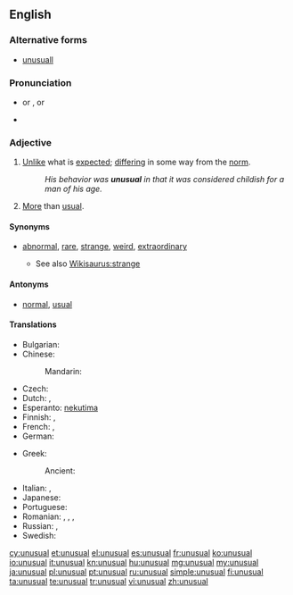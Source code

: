 ==English==

===Alternative forms===
* [[unusuall]] {{qualifier|obsolete}}

===Pronunciation===
* {{IPA|/ʌnˈjuːʒuəl/}} or {{IPAchar|/ʌnˈjuːʒəl/}}, {{SAMPA|/Vn"ju:Zu@l/}} or {{SAMPAchar|/Vn"ju:Z@l/}}
* {{audio|en-us-unusual.ogg|Audio (US)}}

===Adjective===
{{en-adj}}

# [[unlike|Unlike]] what is [[expected]]; [[differ]]ing in some way from the [[norm]].
#: ''His behavior was '''unusual''' in that it was considered childish for a man of his age.''
# [[more|More]] than [[usual]].

====Synonyms====
* {{sense|different from the expected}} [[abnormal]], [[rare]], [[strange]], [[weird]], {{qualifier|stronger}} [[extraordinary]]
** See also [[Wikisaurus:strange]]

====Antonyms====
* {{sense|different from the expected}} [[normal]], [[usual]]

====Translations====
{{trans-top|unlike what is expected; differing in some way from the norm}}
* Bulgarian: {{t+|bg|необикновен}}
* Chinese:
*: Mandarin: {{t|zh|稀有|tr=xīyǒu|sc=Hani}}
* Czech: {{t-|cs|neobvyklý|m}}
* Dutch: {{t-|nl|ongebruikelijk}}, {{t+|nl|ongewoon}}
* Esperanto: [[nekutima]]
* Finnish: {{t+|fi|erikoinen}}, {{t+|fi|epätavallinen}}
* French: {{t+|fr|inhabituel}}, {{t+|fr|insolite}}
* German: {{t+|de|ungewöhnlich}}
{{trans-mid}}
* Greek:
*: Ancient: {{tø|grc|ἀήθης|tr=aēthēs|sc=polytonic}}
* Italian: {{t+|it|insolito}}, {{t-|it|particolare}}
* Japanese: {{t|ja|珍しい|tr=めずらしい, mezurashii|sc=Jpan}}
* Portuguese: {{t+|pt|inesperado}}
* Romanian: {{t+|ro|ciudat}}, {{t|ro|insolit|m|n}}, {{t|ro|neobișnuit|m|n}}, {{t|ro|neuzual}}
* Russian: {{t+|ru|необычный|tr=neobýčnyj}}, {{t+|ru|необыкновенный|tr=neobyknovénnyj}}
* Swedish: {{t+|sv|ovanlig}}
{{trans-bottom}}

{{trans-top|more than usual}}
{{trans-mid}}
{{trans-bottom}}

[[cy:unusual]]
[[et:unusual]]
[[el:unusual]]
[[es:unusual]]
[[fr:unusual]]
[[ko:unusual]]
[[io:unusual]]
[[it:unusual]]
[[kn:unusual]]
[[hu:unusual]]
[[mg:unusual]]
[[my:unusual]]
[[ja:unusual]]
[[pl:unusual]]
[[pt:unusual]]
[[ru:unusual]]
[[simple:unusual]]
[[fi:unusual]]
[[ta:unusual]]
[[te:unusual]]
[[tr:unusual]]
[[vi:unusual]]
[[zh:unusual]]